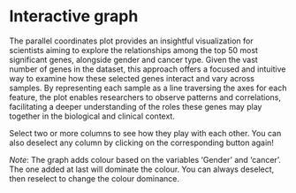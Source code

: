 # Interactive graph
The parallel coordinates plot provides an insightful visualization for scientists aiming to explore the relationships among the top 50 most significant genes, alongside gender and cancer type. Given the vast number of genes in the dataset, this approach offers a focused and intuitive way to examine how these selected genes interact and vary across samples. By representing each sample as a line traversing the axes for each feature, the plot enables researchers to observe patterns and correlations, facilitating a deeper understanding of the roles these genes may play together in the biological and clinical context.

Select two or more columns to see how they play with each other. You can also deselect any column by clicking on the corresponding button again!

*Note*: The graph adds colour based on the variables 'Gender' and 'cancer'. The one added at last will dominate the colour. You can always deselect, then reselect to change the colour dominance.

<style>

  .axis line,
    .axis path {
      shape-rendering: crispEdges;
    }
    .axis text {
      font-size: 12px;
    }
    .line {
      fill: none;
      stroke-width: 1.5px;
      opacity: 0.7;
    }
    line:hover {
      stroke-width: 25px;
      opacity: 1;
    }
    #controls {
      margin-bottom: 20px;
    }
    button {
      margin: 5px;
      padding: 5px 10px;
      cursor: pointer;
      color: white;
    }
    button:hover {
      background-color: #d3d3d3;
    }
    .selected {
      background-color: #a9a9a9;
    }
</style> 

<div id="plot">
</div>

<div id="controls"></div>
<svg id="parallel-coordinates"></svg>


<script src="https://cdn.jsdelivr.net/npm/d3@7"></script>
<script src="scripts/test.js"></script>

